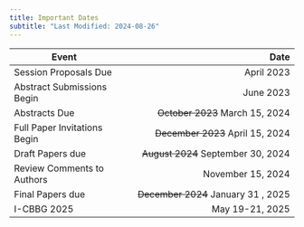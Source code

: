 ```yaml
---
title: Important Dates
subtitle: "Last Modified: 2024-08-26"
---
```



| Event                              | Date                                                     |
| ---------------------------------- | ------------------------------------------------------: |
| Session Proposals Due              | April  2023                                             |
| Abstract Submissions Begin         | June 2023                                               |
| Abstracts Due                      | ~~October 2023~~ [March 15, 2024]{.highlight}           |
| Full Paper Invitations Begin       | ~~December 2023~~ [April 15, 2024 ]{.highlight}         |
| Draft Papers due                   | ~~August 2024~~ [September 30, 2024]{.highlight}              |
| Review Comments to Authors         | [November 15, 2024]{.highlight}                         |
| Final Papers due                   | ~~December 2024~~ [January 31 , 2025]{.highlight}       |
| I-CBBG 2025                        | May 19-21, 2025                                         |



